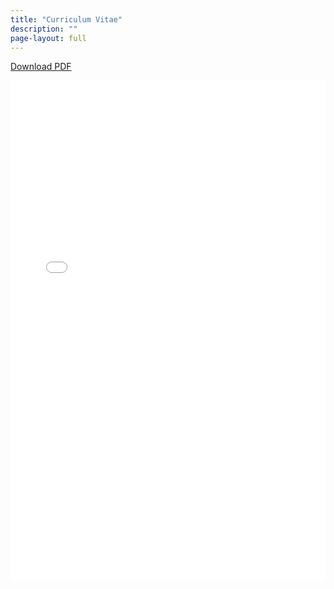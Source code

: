 ```yaml
---
title: "Curriculum Vitae"
description: ""
page-layout: full
---
```


```{=html}
<link rel="stylesheet" href="https://cdnjs.cloudflare.com/ajax/libs/font-awesome/6.0.0/css/all.min.css">
```

:::: page-content

::: cv-header
[<i class="fas fa-download"></i> Download PDF](./reevescv.pdf){.btn .btn-primary target="_blank"}
:::

::: cv-embed
<iframe src="../reevescv.pdf" width="100%" height="800px" frameborder="0">
<p>Your browser does not support iframes. <a href="./reevescv.pdf">Download the PDF</a> to view.</p>
</iframe>
:::

::::